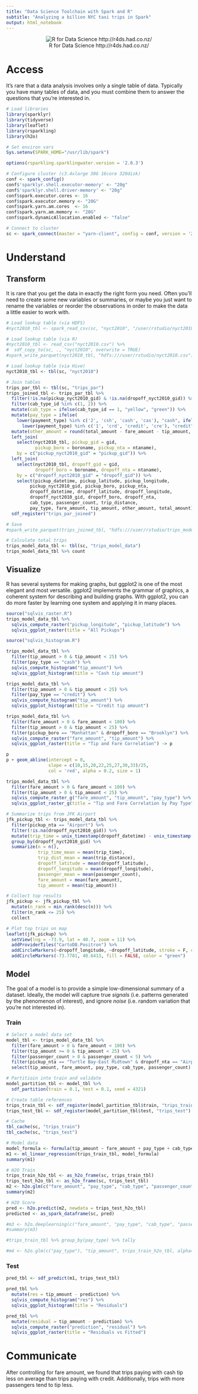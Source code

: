 ```yaml
---
title: "Data Science Toolchain with Spark and R"
subtitle: "Analyzing a billion NYC taxi trips in Spark"
output: html_notebook
---
```


<center><div style="width:450px">
![R for Data Science http://r4ds.had.co.nz/](http://r4ds.had.co.nz/diagrams/data-science.png)
</div></center>

# Access

It’s rare that a data analysis involves only a single table of data. Typically you have many tables of data, and you must combine them to answer the questions that you’re interested in.

```r
# Load libraries
library(sparklyr)
library(tidyverse)
library(leaflet)
library(rsparkling)
library(h2o)

# Set environ vars
Sys.setenv(SPARK_HOME="/usr/lib/spark")

options(rsparkling.sparklingwater.version = '2.0.3')

# Configure cluster (c3.4xlarge 30G 16core 320disk)
conf <- spark_config()
conf$'sparklyr.shell.executor-memory' <- "20g"
conf$'sparklyr.shell.driver-memory' <- "20g"
conf$spark.executor.cores <- 16
conf$spark.executor.memory <- "20G"
conf$spark.yarn.am.cores  <- 16
conf$spark.yarn.am.memory <- "20G"
conf$spark.dynamicAllocation.enabled <- "false"

# Connect to cluster
sc <- spark_connect(master = "yarn-client", config = conf, version = '2.0.0')

```

# Understand

## Transform

It is rare that you get the data in exactly the right form you need. Often you’ll need to create some new variables or summaries, or maybe you just want to rename the variables or reorder the observations in order to make the data a little easier to work with.

```r
# Load lookup table (via HDFS)
#nyct2010_tbl <- spark_read_csv(sc, "nyct2010", "/user/rstudio/nyct2010.csv")

# Load lookup table (via R)
#nyct2010_tbl <- read_csv("nyct2010.csv") %>%
#  sdf_copy_to(sc, ., "nyct2010", overwrite = TRUE)
#spark_write_parquet(nyct2010_tbl, "hdfs:///user/rstudio/nyct2010.csv")

# Load lookup table (via Hive)
nyct2010_tbl <- tbl(sc, "nyct2010")

# Join tables
trips_par_tbl <- tbl(sc, "trips_par")
trips_joined_tbl <- trips_par_tbl %>%
  filter(!is.na(pickup_nyct2010_gid) & !is.na(dropoff_nyct2010_gid)) %>%
  filter(cab_type_id %in% c(1, 2)) %>%
  mutate(cab_type = ifelse(cab_type_id == 1, "yellow", "green")) %>%
  mutate(pay_type = ifelse(
    lower(payment_type) %in% c('2', 'csh', 'cash', 'cas'), "cash", ifelse(
      lower(payment_type) %in% c('1', 'crd', 'credit', 'cre'), "credit", "unk"))) %>%
  mutate(other_amount = round(total_amount - fare_amount - tip_amount, 2)) %>%
  left_join(
    select(nyct2010_tbl, pickup_gid = gid, 
           pickup_boro = boroname, pickup_nta = ntaname), 
    by = c("pickup_nyct2010_gid" = "pickup_gid")) %>%
  left_join(
    select(nyct2010_tbl, dropoff_gid = gid, 
           dropoff_boro = boroname, dropoff_nta = ntaname), 
    by = c("dropoff_nyct2010_gid" = "dropoff_gid")) %>%
    select(pickup_datetime, pickup_latitude, pickup_longitude, 
         pickup_nyct2010_gid, pickup_boro, pickup_nta,
         dropoff_datetime, dropoff_latitude, dropoff_longitude, 
         dropoff_nyct2010_gid, dropoff_boro, dropoff_nta,
         cab_type, passenger_count, trip_distance, 
         pay_type, fare_amount, tip_amount, other_amount, total_amount) %>%
  sdf_register("trips_par_joined")

# Save
#spark_write_parquet(trips_joined_tbl, "hdfs:///user/rstudio/trips_model_data")
```

```r
# Calculate total trips
trips_model_data_tbl <- tbl(sc, "trips_model_data")
trips_model_data_tbl %>% count
```

## Visualize

R has several systems for making graphs, but ggplot2 is one of the most elegant and most versatile. ggplot2 implements the grammar of graphics, a coherent system for describing and building graphs. With ggplot2, you can do more faster by learning one system and applying it in many places.

```r
source("sqlvis_raster.R")
trips_model_data_tbl %>%
  sqlvis_compute_raster("pickup_longitude", "pickup_latitude") %>%
  sqlvis_ggplot_raster(title = "All Pickups")
```


```r
source("sqlvis_histogram.R")

trips_model_data_tbl %>%
  filter(tip_amount > 0 & tip_amount < 25) %>%
  filter(pay_type == "cash") %>%
  sqlvis_compute_histogram("tip_amount") %>%
  sqlvis_ggplot_histogram(title = "Cash tip amount")

trips_model_data_tbl %>%
  filter(tip_amount > 0 & tip_amount < 25) %>%
  filter(pay_type == "credit") %>%
  sqlvis_compute_histogram("tip_amount") %>%
  sqlvis_ggplot_histogram(title = "Credit tip amount")
```

```r
trips_model_data_tbl %>%
  filter(fare_amount > 0 & fare_amount < 100) %>%
  filter(tip_amount > 0 & tip_amount < 25) %>%
  filter(pickup_boro == "Manhattan" & dropoff_boro == "Brooklyn") %>%
  sqlvis_compute_raster("fare_amount", "tip_amount") %>%
  sqlvis_ggplot_raster(title = "Tip and Fare Correlation") -> p

p
p + geom_abline(intercept = 0, 
                slope = c(10,15,20,22,25,27,30,33)/25, 
                col = 'red', alpha = 0.2, size = 1)
```

```r
trips_model_data_tbl %>%
  filter(fare_amount > 0 & fare_amount < 100) %>%
  filter(tip_amount > 0 & tip_amount < 25) %>%
  sqlvis_compute_raster_g("fare_amount", "tip_amount", "pay_type") %>%
  sqlvis_ggplot_raster_g(title = "Tip and Fare Correlation by Pay Type", ncol = 3)
```


```r
# Summarize trips from JFK Airport
jfk_pickup_tbl <- trips_model_data_tbl %>%
  filter(pickup_nta == "Airport") %>%
  filter(!is.na(dropoff_nyct2010_gid)) %>%
  mutate(trip_time = unix_timestamp(dropoff_datetime) - unix_timestamp(pickup_datetime)) %>%
  group_by(dropoff_nyct2010_gid) %>% 
  summarize(n = n(),
            trip_time_mean = mean(trip_time),
            trip_dist_mean = mean(trip_distance),
            dropoff_latitude = mean(dropoff_latitude),
            dropoff_longitude = mean(dropoff_longitude),
            passenger_mean = mean(passenger_count),
            fare_amount = mean(fare_amount),
            tip_amount = mean(tip_amount))

# Collect top results
jfk_pickup <- jfk_pickup_tbl %>%
  mutate(n_rank = min_rank(desc(n))) %>%
  filter(n_rank <= 25) %>%
  collect

# Plot top trips on map
leaflet(jfk_pickup) %>% 
  setView(lng = -73.9, lat = 40.7, zoom = 11) %>%
  addProviderTiles("CartoDB.Positron") %>%
  addCircleMarkers(~dropoff_longitude, ~dropoff_latitude, stroke = F, color = "red") %>%
  addCircleMarkers(-73.7781, 40.6413, fill = FALSE, color = "green")
```

## Model

The goal of a model is to provide a simple low-dimensional summary of a dataset. Ideally, the model will capture true *signals* (i.e. patterns generated by the phenomenon of interest), and ignore *noise* (i.e. random variation that you’re not interested in).

### Train

```r
# Select a model data set
model_tbl <- trips_model_data_tbl %>%
  filter(fare_amount > 0 & fare_amount < 100) %>%
  filter(tip_amount >= 0 & tip_amount < 25) %>%
  filter(passenger_count > 0 & passenger_count < 5) %>%
  filter(pickup_nta == "Turtle Bay-East Midtown" & dropoff_nta == "Airport") %>%
  select(tip_amount, fare_amount, pay_type, cab_type, passenger_count) 

# Partitioin into train and validate
model_partition_tbl <- model_tbl %>%
  sdf_partition(train = 0.1, test = 0.1, seed = 4321)

# Create table references
trips_train_tbl <- sdf_register(model_partition_tbl$train, "trips_train")
trips_test_tbl <- sdf_register(model_partition_tbl$test, "trips_test")

# Cache
tbl_cache(sc, "trips_train")
tbl_cache(sc, "trips_test")

# Model data
model_formula <- formula(tip_amount ~ fare_amount + pay_type + cab_type + passenger_count)
m1 <- ml_linear_regression(trips_train_tbl, model_formula)
summary(m1)

# H2O Train
trips_train_h2o_tbl <- as_h2o_frame(sc, trips_train_tbl)
trips_test_h2o_tbl <- as_h2o_frame(sc, trips_test_tbl)
m2 <- h2o.glm(c("fare_amount", "pay_type", "cab_type", "passenger_count"), "tip_amount", trips_train_h2o_tbl, alpha=0, lambda=0)
summary(m2)

# H2O Score
pred <- h2o.predict(m2, newdata = trips_test_h2o_tbl)
predicted <- as_spark_dataframe(sc, pred)

#m3 <- h2o.deeplearning(c("fare_amount", "pay_type", "cab_type", "passenger_count"), "tip_amount", trips_train_h2o_tbl)
#summary(m3)

#trips_train_tbl %>% group_by(pay_type) %>% tally

#m4 <- h2o.glm(c("pay_type"), "tip_amount", trips_train_h2o_tbl, alpha=0, lambda=0)

```

### Test

```r
pred_tbl <- sdf_predict(m1, trips_test_tbl)

pred_tbl %>%
  mutate(res = tip_amount - prediction) %>%
  sqlvis_compute_histogram("res") %>%
  sqlvis_ggplot_histogram(title = "Residuals")

pred_tbl %>%
  mutate(residual = tip_amount - prediction) %>%
  sqlvis_compute_raster("prediction", "residual") %>%
  sqlvis_ggplot_raster(title = "Residuals vs Fitted")
```

# Communicate

After controlling for fare amount, we found that trips paying with cash tip less on average than trips paying with credit. Additionally, trips with more passengers tend to tip less.
